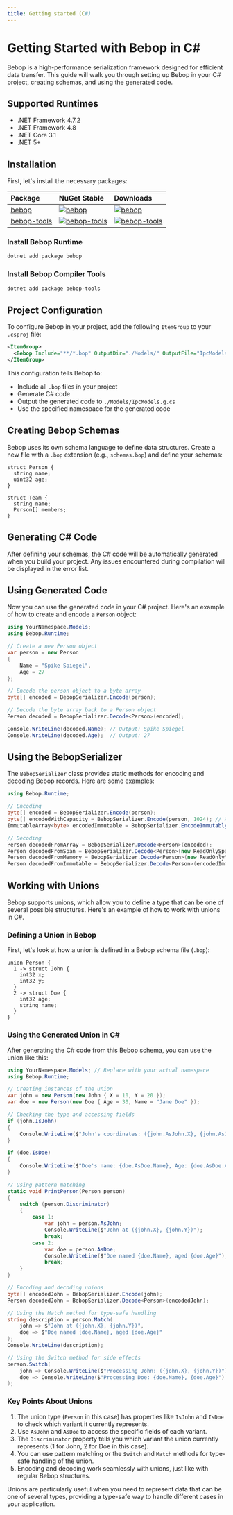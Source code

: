 ```yaml
---
title: Getting started (C#)
---
```



# Getting Started with Bebop in C#

Bebop is a high-performance serialization framework designed for efficient data transfer. This guide will walk you through setting up Bebop in your C# project, creating schemas, and using the generated code.

## Supported Runtimes
- .NET Framework 4.7.2
- .NET Framework 4.8
- .NET Core 3.1
- .NET 5+

## Installation

First, let's install the necessary packages:

| Package | NuGet Stable | Downloads |
| :------ | :----------- | :-------- |
| [bebop](https://www.nuget.org/packages/bebop/) | [![bebop](https://img.shields.io/nuget/v/bebop.svg)](https://www.nuget.org/packages/bebop/) | [![bebop](https://img.shields.io/nuget/dt/bebop.svg)](https://www.nuget.org/packages/bebop/) |
| [bebop-tools](https://www.nuget.org/packages/bebop-tools/) | [![bebop-tools](https://img.shields.io/nuget/v/bebop-tools.svg)](https://www.nuget.org/packages/bebop-tools/) | [![bebop-tools](https://img.shields.io/nuget/dt/bebop-tools.svg)](https://www.nuget.org/packages/bebop-tools/) |

### Install Bebop Runtime

```bash
dotnet add package bebop
```

### Install Bebop Compiler Tools

```bash
dotnet add package bebop-tools
```

## Project Configuration

To configure Bebop in your project, add the following `ItemGroup` to your `.csproj` file:

```xml
<ItemGroup>
  <Bebop Include="**/*.bop" OutputDir="./Models/" OutputFile="IpcModels.g.cs" Namespace="YourNamespace.Models" />
</ItemGroup>
```

This configuration tells Bebop to:
- Include all `.bop` files in your project
- Generate C# code
- Output the generated code to `./Models/IpcModels.g.cs`
- Use the specified namespace for the generated code

## Creating Bebop Schemas

Bebop uses its own schema language to define data structures. Create a new file with a `.bop` extension (e.g., `schemas.bop`) and define your schemas:

```bebop
struct Person {
  string name;
  uint32 age;
}

struct Team {
  string name;
  Person[] members;
}
```

## Generating C# Code

After defining your schemas, the C# code will be automatically generated when you build your project. Any issues encountered during compilation will be displayed in the error list.

## Using Generated Code

Now you can use the generated code in your C# project. Here's an example of how to create and encode a `Person` object:

```csharp
using YourNamespace.Models;
using Bebop.Runtime;

// Create a new Person object
var person = new Person
{
    Name = "Spike Spiegel",
    Age = 27
};

// Encode the person object to a byte array
byte[] encoded = BebopSerializer.Encode(person);

// Decode the byte array back to a Person object
Person decoded = BebopSerializer.Decode<Person>(encoded);

Console.WriteLine(decoded.Name); // Output: Spike Spiegel
Console.WriteLine(decoded.Age);  // Output: 27
```

## Using the BebopSerializer

The `BebopSerializer` class provides static methods for encoding and decoding Bebop records. Here are some examples:

```csharp
using Bebop.Runtime;

// Encoding
byte[] encoded = BebopSerializer.Encode(person);
byte[] encodedWithCapacity = BebopSerializer.Encode(person, 1024); // With initial capacity
ImmutableArray<byte> encodedImmutable = BebopSerializer.EncodeImmutably(person);

// Decoding
Person decodedFromArray = BebopSerializer.Decode<Person>(encoded);
Person decodedFromSpan = BebopSerializer.Decode<Person>(new ReadOnlySpan<byte>(encoded));
Person decodedFromMemory = BebopSerializer.Decode<Person>(new ReadOnlyMemory<byte>(encoded));
Person decodedFromImmutable = BebopSerializer.Decode<Person>(encodedImmutable);
```

## Working with Unions

Bebop supports unions, which allow you to define a type that can be one of several possible structures. Here's an example of how to work with unions in C#.

### Defining a Union in Bebop

First, let's look at how a union is defined in a Bebop schema file (`.bop`):

```bebop
union Person {
  1 -> struct John {
    int32 x;
    int32 y;
  }
  2 -> struct Doe {
    int32 age;
    string name;
  }
}
```

### Using the Generated Union in C#

After generating the C# code from this Bebop schema, you can use the union like this:

```csharp
using YourNamespace.Models; // Replace with your actual namespace
using Bebop.Runtime;

// Creating instances of the union
var john = new Person(new John { X = 10, Y = 20 });
var doe = new Person(new Doe { Age = 30, Name = "Jane Doe" });

// Checking the type and accessing fields
if (john.IsJohn)
{
    Console.WriteLine($"John's coordinates: ({john.AsJohn.X}, {john.AsJohn.Y})");
}

if (doe.IsDoe)
{
    Console.WriteLine($"Doe's name: {doe.AsDoe.Name}, Age: {doe.AsDoe.Age}");
}

// Using pattern matching
static void PrintPerson(Person person)
{
    switch (person.Discriminator)
    {
        case 1:
            var john = person.AsJohn;
            Console.WriteLine($"John at ({john.X}, {john.Y})");
            break;
        case 2:
            var doe = person.AsDoe;
            Console.WriteLine($"Doe named {doe.Name}, aged {doe.Age}");
            break;
    }
}

// Encoding and decoding unions
byte[] encodedJohn = BebopSerializer.Encode(john);
Person decodedJohn = BebopSerializer.Decode<Person>(encodedJohn);

// Using the Match method for type-safe handling
string description = person.Match(
    john => $"John at ({john.X}, {john.Y})",
    doe => $"Doe named {doe.Name}, aged {doe.Age}"
);
Console.WriteLine(description);

// Using the Switch method for side effects
person.Switch(
    john => Console.WriteLine($"Processing John: ({john.X}, {john.Y})"),
    doe => Console.WriteLine($"Processing Doe: {doe.Name}, {doe.Age}")
);
```

### Key Points About Unions

1. The union type (`Person` in this case) has properties like `IsJohn` and `IsDoe` to check which variant it currently represents.
2. Use `AsJohn` and `AsDoe` to access the specific fields of each variant.
3. The `Discriminator` property tells you which variant the union currently represents (1 for John, 2 for Doe in this case).
4. You can use pattern matching or the `Switch` and `Match` methods for type-safe handling of the union.
5. Encoding and decoding work seamlessly with unions, just like with regular Bebop structures.

Unions are particularly useful when you need to represent data that can be one of several types, providing a type-safe way to handle different cases in your application.

